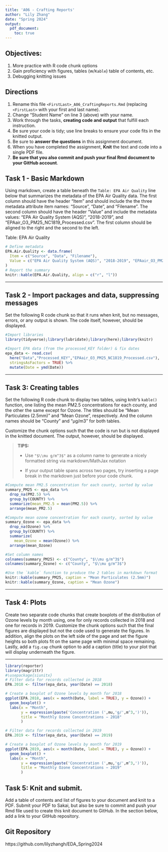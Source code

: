 ```yaml
---
title: 'A06 - Crafting Reports'
author: "Lily Zhang" 
date: "Spring 2024"
output: 
  pdf_document:
    toc: true
---
```


\listoffigures

## Objectives:

1.  More practice with R code chunk options
1.  Gain proficiency with figures, tables (w/`Kable`) table of contents, etc.
1.  Debugging knitting issues

## Directions

1.  Rename this file `<FirstLast>_A06_CraftingReports.Rmd` (replacing `<FirstLast>` with your first and last name).
1.  Change "Student Name" on line 3 (above) with your name.
1.  Work through the tasks, **creating code and output** that fulfill each instruction.
1.  Be sure your code is tidy; use line breaks to ensure your code fits in the knitted output.
1.  Be sure to **answer the questions** in this assignment document.
1.  When you have completed the assignment, **Knit** the text and code into a single PDF file.
1.  **Be sure that you also commit and push your final Rmd document to your GitHub account**.

## Task 1 - Basic Markdown

Using markdown, create a table beneath the `Table: EPA Air Quality` line below that summarizes the metadata of the EPA Air Quality data. The first column should have the header "Item" and should include the the three metadata attribute item names: "Source", "Date", and "Filename". The second column should have the header "Value" and include the metadata values: "EPA Air Quality System (AQS)", "2018-2019", and "EPAair_O3_PM25_NC1819_Processed.csv". The first column should be aligned to the right and the second to the left.

Table: EPA Air Quality
```r
# Define metadata
EPA.Air.Quality <- data.frame(
  Item = c("Source", "Data", "Filename"),
  Value = c("EPA Air Quality System (AQS)", "2018-2019", "EPAair_O3_PM25_NC1819_Processed.csv")
)
# Report the summary
knitr::kable(EPA.Air.Quality, align = c("r", "l"))
```

---

## Task 2 - Import packages and data, suppressing messages

Set the following R code chunk so that it runs when knit, but no messages, errors, or any output is shown. The code itself, however, should be displayed.

```r
#Import libraries
library(tidyverse);library(lubridate);library(here);library(knitr)

#Import EPA data (from the processed_KEY folder) & fix dates
epa_data <- read.csv(
  here("Data","Processed_KEY","EPAair_O3_PM25_NC1819_Processed.csv"),
  stringsAsFactors = TRUE) %>% 
  mutate(Date = ymd(Date))
```

---

## Task 3: Creating tables

Set the following R code chunk to display two tables, using knitr's `kable()` function, one listing the mean PM2.5 concentrations for each county, and the other the same except for Ozone. The titles should be "Mean Particulates (2.5mm)" and "Mean Ozone", respectively. And the column names should be "County" and "µg/m3" for both tables.

Customize the chunk options such that the code is run but is not displayed in the knitted document. The output, however, should be displayed.

> **TIPS:**
>
> -   Use `"$\\mu g/m^3$"` as a column name to generate a nicely formatted string via markdown/MathJax notation
>
> -   If your output table spans across two pages, try inserting a page break in the markdown just before your code chunk.

\newpage

```r
#Compute mean PM2.5 concentration for each county, sorted by value
summary_PM25 <- epa_data %>% 
  drop_na(PM2.5) %>% 
  group_by(COUNTY) %>% 
  summarize(mean_PM2.5 = mean(PM2.5)) %>% 
  arrange(mean_PM2.5)

#Compute mean ozone concentration for each county, sorted by value
summary_Ozone <- epa_data %>% 
  drop_na(Ozone) %>% 
  group_by(COUNTY) %>% 
  summarize(
    mean_Ozone = mean(Ozone)) %>% 
  arrange(mean_Ozone)

#Set column names 
colnames(summary_PM25) <- c("County", "$\\mu g/m^3$")
colnames(summary_Ozone) <- c("County", "$\\mu g/m^3$")

#Use the `kable` function to produce the 2 tables in markdown format
knitr::kable(summary_PM25, caption = "Mean Particulates (2.5mm)")
knitr::kable(summary_Ozone, caption = "Mean Ozone")
```

---

## Task 4: Plots

Create two separate code chunks that create boxplots of the distribution of Ozone levels by month using, one for only records collected in 2018 and one for records in 2019. Customize the chunk options such that the final figures are displayed but not the code used to generate the figures. In addition, align the plots on the left side of the page and set the figure heights so both plots fit on the same page with minimal space remaining. Lastly, add a `fig.cap` chunk option to add a caption (title) to your plot that will display underneath the figure.

---

```r
library(reporter)
library(magrittr)
#\usepackage{siunitx}
# Filter data for records collected in 2018
EPA.2018 <- filter(epa_data, year(Date) == 2018)

# Create a boxplot of Ozone levels by month for 2018
ggplot(EPA.2018, aes(x = month(Date, label = TRUE), y = Ozone)) +
  geom_boxplot() +
  labs(x = "Month", 
       y = expression(paste('Concentration (',mu,'g/',m^3,')')),
       title = "Monthly Ozone Concentrations − 2018"
       )
```

```r
# Filter data for records collected in 2019
EPA.2019 <- filter(epa_data, year(Date) == 2019)

# Create a boxplot of Ozone levels by month for 2019
ggplot(EPA.2019, aes(x = month(Date, label = TRUE), y = Ozone)) +
  geom_boxplot() +
  labs(x = "Month", 
       y = expression(paste('Concentration (',mu,'g/',m^3,')')),
       title = "Monthly Ozone Concentrations − 2019"
       )
```

\newpage

## Task 5: Knit and submit.
Add a table of contents and list of figures to your document and knit to a PDF. Submit your PDF to Sakai, but also be sure to commit and push your Rmd file used to create this knit document to GitHub. In the section below, add a link to your GitHub repository. 

## Git Repository
https://github.com/lilyzhangh/EDA_Spring2024
